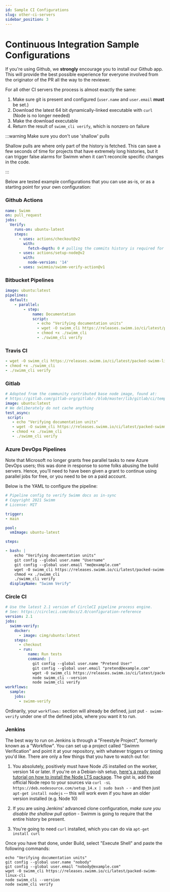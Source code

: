 ```yaml
---
id: Sample CI Configurations
slug: other-ci-servers
sidebar_position: 3
---
```


# Continuous Integration Sample Configurations 

If you're using Github, we **strongly** encourage you to <Link to="/docs/continuous-integration/github-app">install our Github app.</Link> This
will provide the best possible experience for everyone involved from the originator of the PR all the way to the reviewer.

For all other CI servers the process is almost exactly the same:

 1. Make sure git is present and configured (`user.name` and `user.email` **must** be set.)
 2. Download the latest 64 bit dynamically-linked executable with `curl` (Node is no longer needed)
 3. Make the download executable
 4. Return the result of  `swimm_cli verify`, which is nonzero on failure

:::warning Make sure you don't use 'shallow' pulls

Shallow pulls are where only part of the history is fetched. This can save a few
seconds of time for projects that have extremely long histories, but it can trigger
false alarms for Swimm when it can't reconcile specific changes in the code. 

:::

Below are tested example configurations that you can use as-is, or as a starting
point for your own configuration:

### Github Actions 

```yml
name: Swimm
on: pull_request
jobs:
  Verify:
    runs-on: ubuntu-latest
    steps:
      - uses: actions/checkout@v2
        with:
          fetch-depth: 0 # pulling the commits history is required for the verification to function properly
      - uses: actions/setup-node@v2
        with:
          node-version: '14'
      - uses: swimmio/swimm-verify-action@v1
```

### Bitbucket Pipelines

```yml
image: ubuntu:latest
pipelines:
  default:
    - parallel:
        - step:
            name: Documentation
            script:
              - echo "Verifying documentation units"
              - wget -O swimm_cli https://releases.swimm.io/ci/latest/packed-swimm-linux-cli
              - chmod +x ./swimm_cli
              - ./swimm_cli verify
```

### Travis CI

```yml
- wget -O swimm_cli https://releases.swimm.io/ci/latest/packed-swimm-linux-cli
- chmod +x ./swimm_cli
- ./swimm_cli verify
```

### Gitlab

```yml
# Adopted from the community contributed base node image, found at:
# https://gitlab.com/gitlab-org/gitlab/-/blob/master/lib/gitlab/ci/templates/Nodejs.gitlab-ci.yml
image: ubuntu:latest
# We deliberately do not cache anything
test_async:
 script:
   - echo "Verifying documentation units"
   - wget -O swimm_cli https://releases.swimm.io/ci/latest/packed-swimm-linux-cli
   - chmod +x ./swimm_cli
   - ./swimm_cli verify
```

### Azure DevOps Pipelines

Note that Microsoft no longer grants free parallel tasks to new Azure DevOps users; this was done in response to some folks abusing the build servers. Hence, you'll need to have been given a grant to continue using parallel jobs for free, or you need to be on a paid account. 

Below is the YAML to configure the pipeline:

```yml
# Pipeline config to verify Swimm docs as in-sync
# Copyright 2021 Swimm
# License: MIT

trigger:
- main

pool:
  vmImage: ubuntu-latest

steps:

- bash: |
    echo "Verifying documentation units"
    git config --global user.name "Username" 
    git config --global user.email "me@example.com"
    wget -O swimm_cli https://releases.swimm.io/ci/latest/packed-swimm-linux-cli
    chmod +x ./swimm_cli  
    ./swimm_cli verify
  displayName: "Swimm Verify" 
```

### Circle CI

```yml
# Use the latest 2.1 version of CircleCI pipeline process engine. 
# See: https://circleci.com/docs/2.0/configuration-reference
version: 2.1
jobs:
  swimm-verify:  
    docker:
      - image: cimg/ubuntu:latest
    steps:
      - checkout
      - run:
          name: Run tests
          command: |
            git config --global user.name "Pretend User"
            git config --global user.email "pretend@example.com"
            wget -O swimm_cli https://releases.swimm.io/ci/latest/packed-swimm-linux-cli
            node swimm_cli --version  
            node swimm_cli verify
workflows:
  sample: 
    jobs:
      - swimm-verify
```

Ordinarily, your `workflows:` section will already be defined, just put `- swimm-verify` under one of the defined jobs, where you want it to run.

### Jenkins

The best way to run on Jenkins is through a "Freestyle Project", formerly known as a "Workflow". 
You can set up a project called "Swimm Verification" and point it at your repository, with 
whatever triggers or timing you'd like. There are only a few things that you have to watch out for:


 1. You absolutely, positively must have Node JS installed on the worker, version 14 or later. If you're on a Debian-ish setup, [here's a really good tutorial on how to install the Node LTS package](https://tecadmin.net/install-latest-nodejs-npm-on-debian/). The gist is, add the official Node repo to your sources via `curl -sL https://deb.nodesource.com/setup_14.x | sudo bash -` - and then just `apt-get install nodejs` -- this will work even if you have an older version installed (e.g. Node 10)

 2. If you are using Jenkins' advanced clone configuration, _make sure you disable the shallow pull option_ - Swimm is going to require that the entire history be present.

 3. You're going to need `curl` installed, which you can do via `apt-get install curl`
 
Once you have that done, under Build, select "Execute Shell" and paste the following commands:

```shell
echo "Verifying documentation units"
git config --global user.name "nobody"
git config --global user.email "nobody@example.com"
wget -O swimm_cli https://releases.swimm.io/ci/latest/packed-swimm-linux-cli
node swimm_cli --version  
node swimm_cli verify
```
